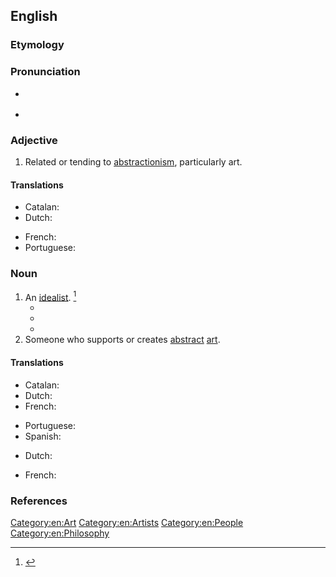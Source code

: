 ==English==

===Etymology===
{{suffix|en|abstraction|ist}}

===Pronunciation===
* {{a|US}} {{IPA|en|/æbˈstɹæk.ʃən.əst/}}
* {{audio|en|LL-Q1860 (eng)-Vealhurl-abstractionist.wav|Audio (UK)}}

===Adjective===
{{en-adj}}

# Related or tending to [[abstractionism]], particularly art.

====Translations====
{{trans-top|Related to abstract art}}
* Catalan: {{t|ca|abstraccionista|m|f}}
* Dutch: {{t|nl|abstractionistisch}}
{{trans-mid}}
* French: {{t+|fr|abstractionniste|m|f}}
* Portuguese: {{t+|pt|abstracionista}}
{{trans-bottom}}

===Noun===
{{en-noun}}

# An [[idealist]]. {{defdate|First attested in the mid 19<sup>th</sup> century.}}<ref name=SOED>{{R:SOED5|page=10}}</ref>
#* {{quote-book|en|last=Emerson|first=Ralph Waldo|authorlink=Ralph Waldo Emerson|chapter=[[s:Essays: Second Series/Nominalist and Realist|Nominalist and Realist]]|title=[[s:Essays: Second Series|Essays, Second Series]]|year=1844|text=She punishes '''abstractionists''', and will only forgive an induction which is rare and casual.}}
#* {{quote-book|en|last=Emerson|first=Ralph Waldo|authorlink=Ralph Waldo Emerson|chapter=[[s:Representative Men/Montaigne; or, the Skeptic|Montaigne; or, the Skeptic]]|title=[[s:Representative Men|Representative Men]]|year=1850|text=If you come near them and see what conceits they entertain,—they are '''abstractionists''', and spend their days and nights in dreaming some dream; in expecting the homage of society to some precious scheme, built on a truth, but destitute of proportion in its presentment, of justness in its application, and of all energy of will in the schemer to embody and vitalize it.}}
#* {{quote-book|en|last=Adams|first=Charles Francis|authorlink=Charles Francis Adams Jr.|title=[[s:’Tis Sixty Years Since|’Tis Sixty Years Since]]|location=New York|publisher=The Macmillan Company|year=1913|page=[[s:Page:'Tis Sixty Years Since.djvu/25|15]]|text=In this all-important respect I do not hesitate to say we theorists and '''abstractionists''' of the North, throughout that long anti-slavery discussion which ended with the 1861 dash of arms, were thoroughly wrong.}}
# Someone who supports or creates [[abstract]] [[art]].

====Translations====
{{trans-top|someone who paints or creates abstract art}}
* Catalan: {{t|ca|abstraccionista|m|f}}
* Dutch: {{t|nl|[[abstract]] [[kunstenaar]]|m}}
* French: {{t+|fr|abstractionniste|m|f}}
{{trans-mid}}
* Portuguese: {{t+|pt|abstracionista|m|f}}
* Spanish: {{t|es|abstraccionista|m|f}}
{{trans-bottom}}

{{trans-top|an idealist}}
* Dutch: {{t|nl|abstractionist|m}}
{{trans-mid}}
* French: {{t+|fr|idéaliste|m|f}}
{{trans-bottom}}

===References===
<references/>

[[Category:en:Art]]
[[Category:en:Artists]]
[[Category:en:People]]
[[Category:en:Philosophy]]